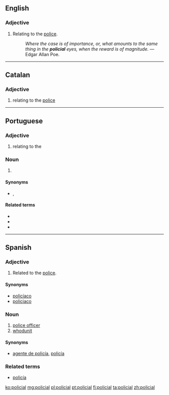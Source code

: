 ==English==

===Adjective===
{{en-adj|-}}

# {{context|archaic|lang=en}} Relating to the [[police]].
#: ''Where the case is of importance, or, what amounts to the same thing in the '''policial''' eyes, when the reward is of magnitude.'' &mdash; Edgar Allan Poe.
----
==Catalan==

===Adjective===
{{ca-adj|mf}}

# relating to the [[police]]

----

==Portuguese==

===Adjective===
{{pt-adj|policia|l}}

# relating to the {{l|en|police}}

===Noun===
{{pt-noun|m-f}}

# {{l|en|police officer}}

====Synonyms====
* {{l|pt|polícia}}, {{l|pt|guarda}}

====Related terms====
* {{l|pt|polícia}}
* {{l|pt|policiamento}}
* {{l|pt|policiar}}

----

==Spanish==

===Adjective===
{{es-adj|pl=policiales}}

# Related to the [[police]].

====Synonyms====
* [[policíaco]]
* [[policiaco]]

===Noun===
{{es-noun|m|es}}

# [[police officer]]
# [[whodunit]]

====Synonyms====
* {{sense|police officer}} [[agente de policía]], [[policía]]

===Related terms===
* [[policía]]

[[ko:policial]]
[[mg:policial]]
[[pl:policial]]
[[pt:policial]]
[[fi:policial]]
[[ta:policial]]
[[zh:policial]]